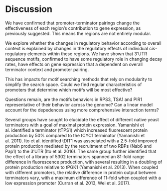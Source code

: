 # Discussion


We have confirmed that promoter-terminator pairings change the effectiveness of each region's contribution to gene expression, as previously suggested. This means the regions are not entirely modular.

We explore whether the changes in regulatory behavior according to overall context is explained by changes in the regulatory effects of individual cis-regulatory elements within these regions. We have shown that 3'UTR sequence motifs, confirmed to have some regulatory role in changing decay rates, have effects on gene expression that a dependent on overall terminator context and promoter pairing. 

This has impacts for motif searching methods that rely on modularity to simplify the search space. Could we find regular characteristics of promoters that determine which motifs will be most effective? 

Questions remain, are the motifs behaviors in RPS3, TSA1 and PIR1 representative of their behavior across the genome? Can a linear model account for the depedences using more comprehensive interaction terms?


Several groups have sought to elucidate the effect of different native yeast terminators with a goal of maximal protein expression. Yamanishi et al. identified a terminator (tTPS1) which increased fluorescent protein production by 50% compared to the tCYC1 terminator (Yamanishi et al. 2011). Ito et al. identified tDIT1 was associated with a 2.5-fold improved protein production mediated by the recruitment of two RBPs (Nab6 and Pap1) to the 3’UTR (Ito et al. 2016). The same group further identified that the effect of a library of 5302 terminators spanned an 81-fold range difference in fluorescence production, with several resulting in a doubling of protein production relative to tPGK1 (Yamanishi et al. 2013). When coupled with different promoters, the relative difference in protein output between terminators vary, with a maximum difference of 11-fold when coupled with a low expression promoter (Curran et al. 2013, Wei et al. 2017).


